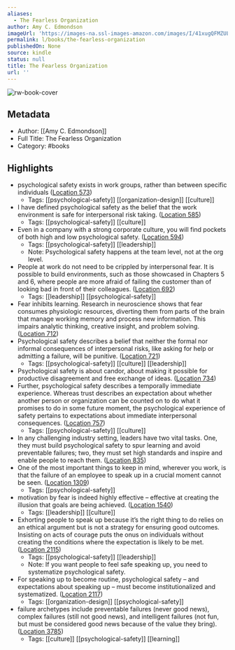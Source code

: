```yaml
---
aliases:
  - The Fearless Organization
author: Amy C. Edmondson
imageUrl: 'https://images-na.ssl-images-amazon.com/images/I/41xugQFMZUL._SL200_.jpg'
permalink: l/books/the-fearless-organization
publishedOn: None
source: kindle
status: null
title: The Fearless Organization
url: ''
---
```

![rw-book-cover](https://images-na.ssl-images-amazon.com/images/I/41xugQFMZUL._SL200_.jpg)

## Metadata

- Author: [[Amy C. Edmondson]]
- Full Title: The Fearless Organization
- Category: #books

## Highlights

- psychological safety exists in work groups, rather than between specific individuals ([Location 573](https://readwise.io/to_kindle?action=open&asin=B07KLT8RKM&location=573))
    - Tags: [[psychological-safety]] [[organization-design]] [[culture]]
- I have defined psychological safety as the belief that the work environment is safe for interpersonal risk taking. ([Location 585](https://readwise.io/to_kindle?action=open&asin=B07KLT8RKM&location=585))
    - Tags: [[psychological-safety]] [[culture]]
- Even in a company with a strong corporate culture, you will find pockets of both high and low psychological safety. ([Location 594](https://readwise.io/to_kindle?action=open&asin=B07KLT8RKM&location=594))
    - Tags: [[psychological-safety]] [[leadership]]
    - Note: Psychological safety happens at the team level, not at the org level.
- People at work do not need to be crippled by interpersonal fear. It is possible to build environments, such as those showcased in Chapters 5 and 6, where people are more afraid of failing the customer than of looking bad in front of their colleagues. ([Location 692](https://readwise.io/to_kindle?action=open&asin=B07KLT8RKM&location=692))
    - Tags: [[leadership]] [[psychological-safety]]
- Fear inhibits learning. Research in neuroscience shows that fear consumes physiologic resources, diverting them from parts of the brain that manage working memory and process new information. This impairs analytic thinking, creative insight, and problem solving. ([Location 712](https://readwise.io/to_kindle?action=open&asin=B07KLT8RKM&location=712))
- Psychological safety describes a belief that neither the formal nor informal consequences of interpersonal risks, like asking for help or admitting a failure, will be punitive. ([Location 721](https://readwise.io/to_kindle?action=open&asin=B07KLT8RKM&location=721))
    - Tags: [[psychological-safety]] [[culture]] [[leadership]]
- Psychological safety is about candor, about making it possible for productive disagreement and free exchange of ideas. ([Location 734](https://readwise.io/to_kindle?action=open&asin=B07KLT8RKM&location=734))
- Further, psychological safety describes a temporally immediate experience. Whereas trust describes an expectation about whether another person or organization can be counted on to do what it promises to do in some future moment, the psychological experience of safety pertains to expectations about immediate interpersonal consequences. ([Location 757](https://readwise.io/to_kindle?action=open&asin=B07KLT8RKM&location=757))
    - Tags: [[psychological-safety]] [[culture]]
- In any challenging industry setting, leaders have two vital tasks. One, they must build psychological safety to spur learning and avoid preventable failures; two, they must set high standards and inspire and enable people to reach them. ([Location 835](https://readwise.io/to_kindle?action=open&asin=B07KLT8RKM&location=835))
- One of the most important things to keep in mind, wherever you work, is that the failure of an employee to speak up in a crucial moment cannot be seen. ([Location 1309](https://readwise.io/to_kindle?action=open&asin=B07KLT8RKM&location=1309))
    - Tags: [[psychological-safety]]
- motivation by fear is indeed highly effective – effective at creating the illusion that goals are being achieved. ([Location 1540](https://readwise.io/to_kindle?action=open&asin=B07KLT8RKM&location=1540))
    - Tags: [[leadership]] [[culture]]
- Exhorting people to speak up because it’s the right thing to do relies on an ethical argument but is not a strategy for ensuring good outcomes. Insisting on acts of courage puts the onus on individuals without creating the conditions where the expectation is likely to be met. ([Location 2115](https://readwise.io/to_kindle?action=open&asin=B07KLT8RKM&location=2115))
    - Tags: [[psychological-safety]] [[leadership]]
    - Note: If you want people to feel safe speaking up, you need to systematize psychological safety.
- For speaking up to become routine, psychological safety – and expectations about speaking up – must become institutionalized and systematized. ([Location 2117](https://readwise.io/to_kindle?action=open&asin=B07KLT8RKM&location=2117))
    - Tags: [[organization-design]] [[psychological-safety]]
- failure archetypes include preventable failures (never good news), complex failures (still not good news), and intelligent failures (not fun, but must be considered good news because of the value they bring). ([Location 3785](https://readwise.io/to_kindle?action=open&asin=B07KLT8RKM&location=3785))
    - Tags: [[culture]] [[psychological-safety]] [[learning]]
